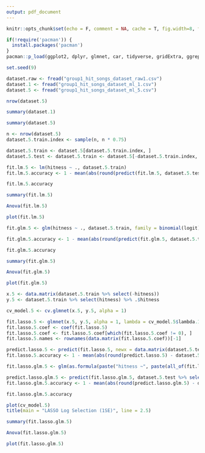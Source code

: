 ```yaml
---
output: pdf_document
---
```


```r
knitr::opts_chunk$set(echo = F, comment = NA, cache = T, fig.width=8, fig.height=4, eval = F)

if(!require('pacman')) {
  install.packages('pacman')
}
pacman::p_load(ggplot2, dplyr, glmnet, car, tidyverse, gridExtra, ggrepel, plotly, skimr, data.table, xtable) 

set.seed(9)
```

```r
dataset.raw <- fread("group1_hit_songs_dataset_raw1.csv")
dataset.1 <- fread("group1_hit_songs_dataset_ml_1.csv") 
dataset.5 <- fread("group1_hit_songs_dataset_ml_5.csv") 
```

```r
nrow(dataset.5)
```

```r
summary(dataset.1)
```

```r
summary(dataset.5)
```

```r
n <- nrow(dataset.5)
dataset.5.train.index <- sample(n, n * 0.75)

dataset.5.train <- dataset.5[dataset.5.train.index, ]
dataset.5.test <- dataset.5.train <- dataset.5[-dataset.5.train.index, ]
```

```r
fit.lm.5 <- lm(hitness ~ ., dataset.5.train)
fit.lm.5.accuracy <- 1 - mean(abs(round(predict(fit.lm.5, dataset.5.test)) - dataset.5.test$hitness))
```

```r
fit.lm.5.accuracy
```

```r
summary(fit.lm.5)
```

```r
Anova(fit.lm.5)
```

```r
plot(fit.lm.5)
```

```r
fit.glm.5 <- glm(hitness ~ ., dataset.5.train, family = binomial(logit))

fit.glm.5.accuracy <- 1 - mean(abs(round(predict(fit.glm.5, dataset.5.test, type = "response")) - dataset.5.test$hitness))
```

```r
fit.glm.5.accuracy
```

```r
summary(fit.glm.5)
```

```r
Anova(fit.glm.5)
```

```r
plot(fit.glm.5)
```

```r
x.5 <- data.matrix(dataset.5.train %>% select(-hitness))
y.5 <- dataset.5.train %>% select(hitness) %>% .$hitness

cv_model.5 <- cv.glmnet(x.5, y.5, alpha = 1)

fit.lasso.5 <- glmnet(x.5, y.5, alpha = 1, lambda = cv_model.5$lambda.1se)
fit.lasso.5.coef <- coef(fit.lasso.5)
fit.lasso.5.coef <- fit.lasso.5.coef[which(fit.lasso.5.coef != 0), ]
fit.lasso.5.names <- rownames(data.matrix(fit.lasso.5.coef))[-1]

predict.lasso.5 <- predict(fit.lasso.5, newx = data.matrix(dataset.5.test %>% select(-hitness)), type = "response")
fit.lasso.5.accuracy <- 1 - mean(abs(round(predict.lasso.5) - dataset.5.test$hitness))
```

```r
fit.lasso.glm.5 <- glm(as.formula(paste("hitness ~", paste(all_of(fit.lasso.5.names), collapse = " + "))), dataset.5.train, family = binomial(logit))

predict.lasso.glm.5 <- predict(fit.lasso.glm.5, dataset.5.test %>% select(all_of(fit.lasso.5.names)), type = "response")
fit.lasso.glm.5.accuracy <- 1 - mean(abs(round(predict.lasso.glm.5) - dataset.5.test$hitness))
```

```r
fit.lasso.glm.5.accuracy
```

```r
plot(cv_model.5)
title(main = "LASSO Log Selection (1SE)", line = 2.5)
```

```r
summary(fit.lasso.glm.5)
```

```r
Anova(fit.lasso.glm.5)
```

```r
plot(fit.lasso.glm.5)
```